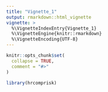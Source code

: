 ```yaml
---
title: "Vignette_1"
output: rmarkdown::html_vignette
vignette: >
  %\VignetteIndexEntry{Vignette_1}
  %\VignetteEngine{knitr::rmarkdown}
  %\VignetteEncoding{UTF-8}
---
```


```r
knitr::opts_chunk$set(
  collapse = TRUE,
  comment = "#>"
)
```

```r
library(hrcomprisk)
```

